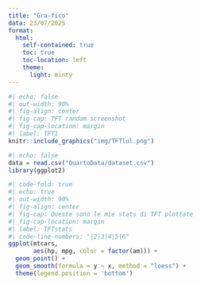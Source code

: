 ```yaml
---
title: "Gra-fico"
data: 23/07/2025
format: 
  html:
    self-contained: true
    toc: true                 
    toc-location: left      
    theme:
      light: minty 
---
```


```r
#| echo: false
#| out-width: 90%
#| fig-align: center
#| fig-cap: TFT random screenshot
#| fig-cap-location: margin
#| label: TFT1
knitr::include_graphics("img/TFTlul.png")
```

```r
#| echo: false
data = read.csv("QuartoData/dataset.csv")
library(ggplot2)
```


```r
#| code-fold: true
#| echo: true
#| out-width: 90%
#| fig-align: center
#| fig-cap: Queste sono le mie stats di TFT plottate
#| fig-cap-location: margin
#| label: TFTstats
#| code-line-numbers: "|2|3|4|5|6"
ggplot(mtcars,                                   
       aes(hp, mpg, color = factor(am))) +       
  geom_point() +
  geom_smooth(formula = y ~ x, method = "loess") +
  theme(legend.position = 'bottom')
```
